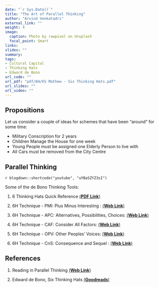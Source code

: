 ```yaml
---
date: "`r Sys.Date()`"
title: "The Art of Parallel Thinking"
author: "Arvind Venkatadri"
external_link: ""
weight: 4
image:
  caption: Photo by rawpixel on Unsplash
  focal_point: Smart
links:
slides: ""
summary: 
tags:
- Cultural Capital
- Thinking Hats
- Edward de Bono
url_code: ""
url_pdf: "pdf/6H/KS Mathew - Six Thinking Hats.pdf"
url_slides: ""
url_video: ""
---
```


## Propositions

Let us consider a couple of ideas for schemes that have been "around" for some time:

- Military Conscription for 2 years
- Children Manage the House for one week
- Young People must be assigned one Elderly Person to live with
- All Cars must be removed from the City Centre


## Parallel Thinking

`r blogdown::shortcode("youtube", "uYBaSZYZ3sI")`

Some of the de Bono Thinking Tools: 

1. 6 Thinking Hats Quick Reference [(**PDF Link**)](W1D1 - 01 - The Six Thinking Hats.pdf)

2. 6H Technique - PMI: Plus Minus Interesting : [(**Web Link**)](https://www.cortthinking.com/cort/1/p-m-i-plus-minus-and-interesting-cort-1-lesson-1)

3. 6H Technique - APC: Alternatives, Possibilities, Choices: [(**Web Link**)](https://www.cortthinking.com/cort/1/alternatives-possibilities-choices-cort-1-lesson-8)

4. 6H Technique - CAF: Consider All Factors: [(**Web Link**)](https://www.cortthinking.com/cort/1/caf-consider-all-factors-cort-1-lesson-2)

5. 6H Technique - OPV: Other Peoples' Voices: [(**Web Link**)](https://www.cortthinking.com/cort/1/other-people%E2%80%99s-views-cort-1-lesson-10)

6. 6H Technique - CnS: Consequence and Sequel : [(**Web Link**)](https://www.cortthinking.com/cort/1/cs-consequence-and-sequel-cort-1-lesson-4)

## References

1. Reading in Parallel Thinking [(**Web Link**)](https://www.debonogroup.com/services/core-programs/lateral-thinking/parallel-thinking/)

2. Edward de Bono, Six Thinking Hats [(**Goodreads**)](https://www.goodreads.com/book/show/97030.Six_Thinking_Hats)


